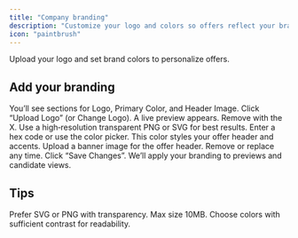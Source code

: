 ```yaml
---
title: "Company branding"
description: "Customize your logo and colors so offers reflect your brand."
icon: "paintbrush"
---
```


Upload your logo and set brand colors to personalize offers.

## Add your branding

<Steps>
<Step title="Open Company → Branding">
You’ll see sections for Logo, Primary Color, and Header Image.
</Step>

<Step title="Upload your logo">
Click “Upload Logo” (or Change Logo). A live preview appears. Remove with the X.

<Tip>
Use a high‑resolution transparent PNG or SVG for best results.
</Tip>
</Step>

<Step title="Pick a primary color">
Enter a hex code or use the color picker. This color styles your offer header and accents.
</Step>

<Step title="Add a header image (optional)">
Upload a banner image for the offer header. Remove or replace any time.
</Step>

<Step title="Save changes">
Click “Save Changes”. We’ll apply your branding to previews and candidate views.
</Step>
</Steps>

## Tips

<AccordionGroup>
<Accordion title="Recommended file formats">
Prefer SVG or PNG with transparency. Max size 10MB.
</Accordion>
<Accordion title="Color accessibility">
Choose colors with sufficient contrast for readability.
</Accordion>
</AccordionGroup>


